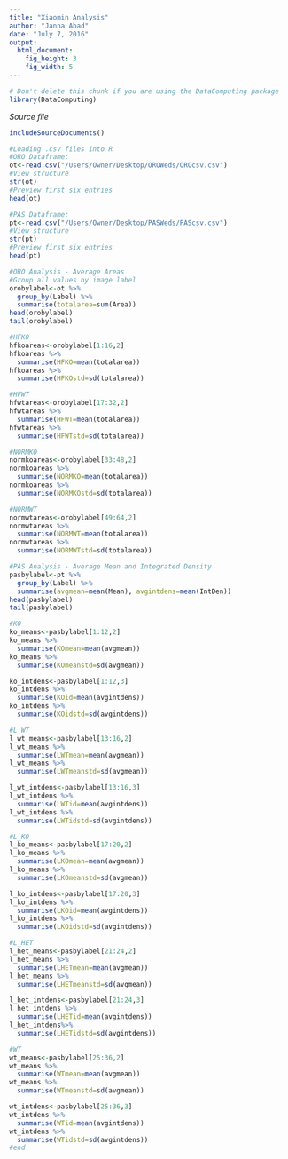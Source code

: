 ```yaml
---
title: "Xiaomin Analysis"
author: "Janna Abad"
date: "July 7, 2016"
output: 
  html_document:
    fig_height: 3
    fig_width: 5
---
```

<!-- Don't edit in between this line and the one below -->
```r
# Don't delete this chunk if you are using the DataComputing package
library(DataComputing)
```
*Source file* 
```r
includeSourceDocuments()
```
<!-- Don't edit the material above this line -->

```r
#Loading .csv files into R
#ORO Dataframe:
ot<-read.csv("/Users/Owner/Desktop/OROWeds/OROcsv.csv")
#View structure
str(ot)
#Preview first six entries
head(ot)

#PAS Dataframe:
pt<-read.csv("/Users/Owner/Desktop/PASWeds/PAScsv.csv")
#View structure
str(pt)
#Preview first six entries
head(pt)
```

```r
#ORO Analysis - Average Areas
#Group all values by image label
orobylabel<-ot %>%
  group_by(Label) %>%
  summarise(totalarea=sum(Area))
head(orobylabel)
tail(orobylabel)

#HFKO
hfkoareas<-orobylabel[1:16,2]
hfkoareas %>%
  summarise(HFKO=mean(totalarea))
hfkoareas %>%
  summarise(HFKOstd=sd(totalarea))

#HFWT
hfwtareas<-orobylabel[17:32,2]
hfwtareas %>%
  summarise(HFWT=mean(totalarea))
hfwtareas %>%
  summarise(HFWTstd=sd(totalarea))

#NORMKO
normkoareas<-orobylabel[33:48,2]
normkoareas %>%
  summarise(NORMKO=mean(totalarea))
normkoareas %>%
  summarise(NORMKOstd=sd(totalarea))

#NORMWT
normwtareas<-orobylabel[49:64,2]
normwtareas %>%
  summarise(NORMWT=mean(totalarea))
normwtareas %>%
  summarise(NORMWTstd=sd(totalarea))
```

```r
#PAS Analysis - Average Mean and Integrated Density
pasbylabel<-pt %>%
  group_by(Label) %>%
  summarise(avgmean=mean(Mean), avgintdens=mean(IntDen))
head(pasbylabel)
tail(pasbylabel)

#KO
ko_means<-pasbylabel[1:12,2]
ko_means %>%
  summarise(KOmean=mean(avgmean))
ko_means %>%
  summarise(KOmeanstd=sd(avgmean))

ko_intdens<-pasbylabel[1:12,3]
ko_intdens %>%
  summarise(KOid=mean(avgintdens))
ko_intdens %>%
  summarise(KOidstd=sd(avgintdens))

#L_WT
l_wt_means<-pasbylabel[13:16,2]
l_wt_means %>%
  summarise(LWTmean=mean(avgmean))
l_wt_means %>%
  summarise(LWTmeanstd=sd(avgmean))

l_wt_intdens<-pasbylabel[13:16,3]
l_wt_intdens %>%
  summarise(LWTid=mean(avgintdens))
l_wt_intdens %>%
  summarise(LWTidstd=sd(avgintdens))

#L_KO
l_ko_means<-pasbylabel[17:20,2]
l_ko_means %>%
  summarise(LKOmean=mean(avgmean))
l_ko_means %>%
  summarise(LKOmeanstd=sd(avgmean))

l_ko_intdens<-pasbylabel[17:20,3]
l_ko_intdens %>%
  summarise(LKOid=mean(avgintdens))
l_ko_intdens %>%
  summarise(LKOidstd=sd(avgintdens))

#L_HET
l_het_means<-pasbylabel[21:24,2]
l_het_means %>%
  summarise(LHETmean=mean(avgmean))
l_het_means %>%
  summarise(LHETmeanstd=sd(avgmean))

l_het_intdens<-pasbylabel[21:24,3]
l_het_intdens %>%
  summarise(LHETid=mean(avgintdens))
l_het_intdens%>%
  summarise(LHETidstd=sd(avgintdens))

#WT
wt_means<-pasbylabel[25:36,2]
wt_means %>%
  summarise(WTmean=mean(avgmean))
wt_means %>%
  summarise(WTmeanstd=sd(avgmean))

wt_intdens<-pasbylabel[25:36,3]
wt_intdens %>%
  summarise(WTid=mean(avgintdens))
wt_intdens %>%
  summarise(WTidstd=sd(avgintdens))
#end
```
